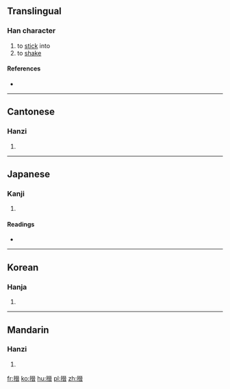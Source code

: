 ==Translingual==

===Han character===
{{Han char|rn=64|rad=手|as=10|sn=13|four=5106<sub>1</sub>|canj=手一金日 (QMCA), 手一戈日 (QMIA)|ids=⿰[[扌]][[晋]]}}

# to [[stick]] into
# to [[shake]]

====References====
* {{Han ref|kx=0447.150|dkj=12494|dj=0798.070|hdz=31929.050|uh=6422|ud=25634|bh=DDA8|bd=56744}}

----

==Cantonese==

===Hanzi===
{{yue-hanzi|jyut=|y=jeun3}}

# {{defn|lang=yue|sort=手10}}

----

==Japanese==

===Kanji===
{{ja-kanji|grade=|rs=手10}}

# {{defn|lang=ja|sort=手10}}

====Readings====
* {{ja-readings|on=[[しん]] (shin), [[せん]] (sen), [[せい]] (sei), [[さい]] (sai)|kun=[[はさむ]] (hasamu)}}

----

==Korean==

===Hanja===
{{ko-hanja|hangeul=진|eumhun=|rv=jin|mr=chin|y=cin}}

# {{defn|lang=ko|sort=手10}}

----

==Mandarin==

===Hanzi===
{{cmn-hanzi|pin=[[jìn]] ([[jin4]])|wg=chin<sup>4</sup>}}

# {{defn|lang=cmn|sort=手10}}

[[fr:搢]]
[[ko:搢]]
[[hu:搢]]
[[pl:搢]]
[[zh:搢]]